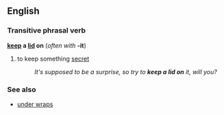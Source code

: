 ==English==
===Transitive phrasal verb===
'''[[keep]] a [[lid]] on''' (''often with'' '''-it''')
#{{idiom}} to keep something [[secret]]
#:''It's supposed to be a surprise, so try to '''keep a lid on''' it, will you?''

===See also===
*[[under wraps]]
